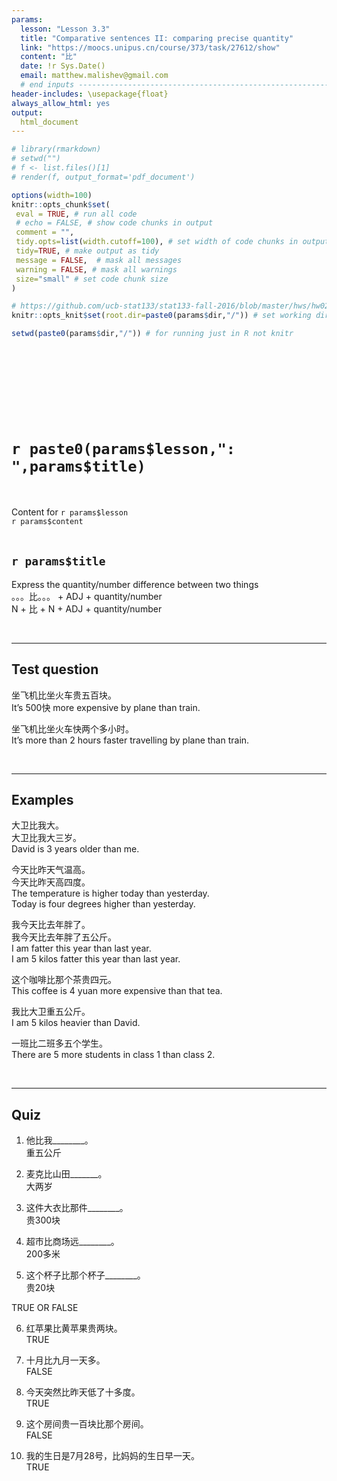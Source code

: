 ```yaml
---
params:
  lesson: "Lesson 3.3" 
  title: "Comparative sentences II: comparing precise quantity"
  link: "https://moocs.unipus.cn/course/373/task/27612/show"
  content: "比"  
  date: !r Sys.Date()
  email: matthew.malishev@gmail.com    
  # end inputs ---------------------------------------------------------------
header-includes: \usepackage{float}
always_allow_html: yes
output:
  html_document 
---
```


```r
# library(rmarkdown)
# setwd("")
# f <- list.files()[1]
# render(f, output_format='pdf_document')
```

```r
options(width=100)
knitr::opts_chunk$set(
 eval = TRUE, # run all code
 # echo = FALSE, # show code chunks in output 
 comment = "",
 tidy.opts=list(width.cutoff=100), # set width of code chunks in output
 tidy=TRUE, # make output as tidy
 message = FALSE,  # mask all messages
 warning = FALSE, # mask all warnings 
 size="small" # set code chunk size
)

# https://github.com/ucb-stat133/stat133-fall-2016/blob/master/hws/hw02-tables-ggplot.Rmd
knitr::opts_knit$set(root.dir=paste0(params$dir,"/")) # set working dir

setwd(paste0(params$dir,"/")) # for running just in R not knitr
```

\  

\  

\  

\  

# `r paste0(params$lesson,": ",params$title)`    
\  

Content for `r params$lesson`  
`r params$content`      
\  

<!-- ____________________________________________________________________________ -->
<!-- ____________________________________________________________________________ -->
<!-- ____________________________________________________________________________ -->
<!-- start body -->  
  
## `r params$title`      

Express the quantity/number difference between two things  
。。。比。。。 + ADJ + quantity/number       
N + 比 + N + ADJ + quantity/number       

\  

******      
  
## Test question        

坐飞机比坐火车贵五百块。  
It's 500快 more expensive by plane than train.  

坐飞机比坐火车快两个多小时。  
It's more than 2 hours faster travelling by plane than train.       

\  

******      
    
## Examples   

大卫比我大。  
大卫比我大三岁。  
David is 3 years older than me.  

今天比昨天气温高。      
今天比昨天高四度。        
The temperature is higher today than yesterday.    
Today is four degrees higher than yesterday.    

我今天比去年胖了。  
我今天比去年胖了五公斤。  
I am fatter this year than last year.      
I am 5 kilos fatter this year than last year.  

这个咖啡比那个茶贵四元。  
This coffee is 4 yuan more expensive than that tea.  

我比大卫重五公斤。  
I am 5 kilos heavier than David.  

一班比二班多五个学生。    
There are 5 more students in class 1 than class 2.  

\  

******      
  
## Quiz  

1.  
他比我________。  
重五公斤  

2.  
麦克比山田_______。  
大两岁  

3.  
这件大衣比那件________。  
贵300块    

4.  
超市比商场远________。  
200多米  

5.  
这个杯子比那个杯子________。  
贵20块  

TRUE OR FALSE  

6.  
红苹果比黄苹果贵两块。  
TRUE  

7.  
十月比九月一天多。  
FALSE  

8.  
今天突然比昨天低了十多度。  
TRUE   

9.  
这个房间贵一百块比那个房间。  
FALSE  

10.  
我的生日是7月28号，比妈妈的生日早一天。  
TRUE  





